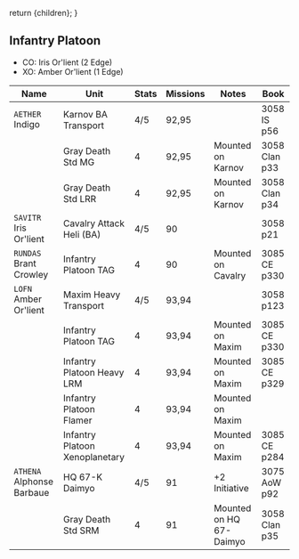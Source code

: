   return <Framework>{children}</Framework>;
}

## Infantry Platoon

- CO: Iris Or'lient (2 Edge)
- XO: Amber Or'lient (1 Edge)

| Name                      | Unit                           | Stats | Missions | Notes                   | Book          |
| ------------------------- | ------------------------------ | ----- | -------- | ----------------------- | ------------- |
| `AETHER` Indigo           | Karnov BA Transport            | 4/5   | 92,95       |                         | 3058 IS p56   |
|                           | Gray Death Std MG              | 4     | 92,95       | Mounted on Karnov       | 3058 Clan p33 |
|                           | Gray Death Std LRR             | 4     | 92,95       | Mounted on Karnov       | 3058 Clan p34 |
| `SAVITR` Iris Or'lient    | Cavalry Attack Heli (BA)       | 4/5   | 90       |                         | 3058 p21      |
| `RUNDAS` Brant Crowley    | Infantry Platoon TAG           | 4     | 90       | Mounted on Cavalry      | 3085 CE p330  |
| `LOFN` Amber Or'lient     | Maxim Heavy Transport          | 4/5   | 93,94    |                         | 3058 p123     |
|                           | Infantry Platoon TAG           | 4     | 93,94    | Mounted on Maxim        | 3085 CE p330  |
|                           | Infantry Platoon Heavy LRM     | 4     | 93,94    | Mounted on Maxim        | 3085 CE p329  |
|                           | Infantry Platoon Flamer        | 4     | 93,94    | Mounted on Maxim        |
|                           | Infantry Platoon Xenoplanetary | 4     | 93,94    | Mounted on Maxim        | 3085 CE p284  |
| `ATHENA` Alphonse Barbaue | HQ 67-K Daimyo                 | 4/5   | 91       | +2 Initiative           | 3075 AoW p92  |
|                           | Gray Death Std SRM             | 4     | 91       | Mounted on HQ 67-Daimyo | 3058 Clan p35 |
